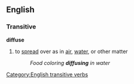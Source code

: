 ==English==
===Transitive===
'''diffuse'''
#to [[spread]] over as in [[air]], [[water]], or other matter
#:''Food coloring '''diffusing''' in water''

[[Category:English transitive verbs]]